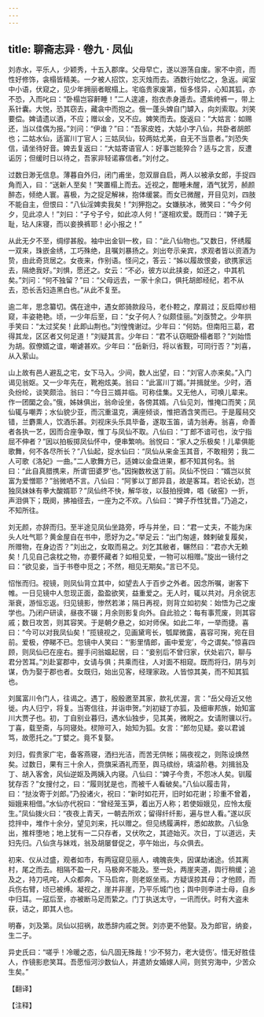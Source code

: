 ```yaml
---
---
---
```

title: 聊斋志异 · 卷九 · 凤仙
---

刘赤水，平乐人，少颖秀，十五入郡庠。父母早亡，遂以游荡自废。家不中资，而性好修饰，衾榻皆精美。一夕被人招饮，忘灭烛而去。酒数行始忆之，急返。闻室中小语，伏窥之，见少年拥丽者眠榻上。宅临贵家废第，恒多怪异，心知其狐，亦不恐，入而叱曰：“卧榻岂容鼾睡！”二人遑遽，抱衣赤身遁去。遗紫绔裤一，带上系针囊。大悦，恐其窃去，藏衾中而抱之。俄一蓬头婢自门罅入，向刘索取。刘笑要偿。婢请遗以酒，不应；赠以金，又不应。婢笑而去。旋返曰：“大姑言：如赐还，当以佳偶为报。”刘问：“伊谁？”曰：“吾家皮姓，大姑小字八仙，共卧者胡郎也；二姑水仙，适富川丁官人；三姑凤仙，较两姑尤美，自无不当意者。”刘恐失信，请坐待好音。婢去复返曰：“大姑寄语官人：好事岂能猝合？适与之言，反遭诟厉；但缓时日以待之，吾家非轻诺寡信者。”刘付之。

过数日渺无信息。薄暮自外归，闭门甫坐，忽双扉自启，两人以被承女郎，手捉四角而入，曰：“送新人至矣！”笑置榻上而去。近视之，酣睡未醒，酒气犹芳，赪颜醉态，倾绝人寰。喜极，为之捉足解袜，抱体缓裳。而女已微醒，开目见刘，四肢不能自主，但恨曰：“八仙淫婢卖我矣！”刘狎抱之。女嫌肤冰，微笑曰：“今夕何夕，见此凉人！”刘曰：“子兮子兮，如此凉人何！”遂相欢爱。既而曰：“婢子无耻，玷人床寝，而以妾换裤耶！必小报之！”

从此无夕不至，绸缪甚殷。袖中出金钏一枚，曰：“此八仙物也。”又数日，怀绣履一双来，珠嵌金绣，工巧殊绝，且嘱刘暴扬之。刘出夸示亲宾，求观者皆以资酒为贽，由此奇货居之。女夜来，作别语。怪问之，答云：“姊以履故恨妾，欲携家远去，隔绝我好。”刘惧，愿还之。女云：“不必，彼方以此挟妾，如还之，中其机矣。”刘问：“何不独留？”曰：“父母远去，一家十余口，俱托胡郎经纪，若不从去，恐长舌妇造黑白也。”从此不复至。

逾二年，思念纂切。偶在途中，遇女郎骑款段马，老仆鞚之，摩肩过；反启障纱相窥，丰姿艳艳。顷，一少年后至，曰：“女子何人？似颇佳丽。”刘亟赞之。少年拱手笑曰：“太过奖矣！此即山荆也。”刘惶愧谢过。少年曰：“何妨。但南阳三葛，君得其龙，区区者又何足道！”刘疑其言。少年曰：“君不认窃眠卧榻者耶？”刘始悟为胡。叙僚婿之谊，嘲谑甚欢。少年曰：“岳新归，将以省觐，可同行否？”刘喜，从入萦山。

山上故有邑人避乱之宅，女下马入。少间，数人出望，曰：“刘官人亦来矣。”入门谒见翁妪。又一少年先在，靴袍炫美。翁曰：“此富川丁婿。”并揖就坐。少时，酒灸纷纶，谈笑颇洽。翁曰：“今日三婿并临。可称佳集。又无他人，可唤儿辈来。作一团圞之会。”俄，姊妹俱出，翁命设坐，各傍其婿。八仙见刘，惟掩口而笑；凤仙辄与嘲弄；水仙貌少亚，而沉重温克，满座倾谈，惟把酒含笑而已。于是履舄交错，兰麝熏人，饮酒乐甚。刘视床头乐具毕备，遂取玉笛，请为翁寿。翁喜，命善者各执一艺，因而合座争取，惟丁与凤仙不取。八仙曰：“丁郎不谙可也，汝宁指屈不伸者？”因以拍板掷凤仙怀中，便串繁响。翁悦曰：“家人之乐极矣！儿辈俱能歌舞，何不各尽所长？”八仙起，捉水仙曰：“凤仙从来金玉其音，不敢相劳；我二人可歌《洛妃》一曲。”二人歌舞方已，适婢以金盘进果，都不知其何名。翁曰：“此自真腊携来，所谓‘田婆罗’也。”因掬数枚送丁前。凤仙不悦曰：“婿岂以贫富为爱憎耶？”翁微哂不言。八仙曰：“阿爹以丁郎异县，故是客耳。若论长幼，岂独凤妹妹有拳大酸婿耶？”凤仙终不快，解华妆，以鼓拍授婢，唱《破窑》一折，声泪俱下；既阕，拂袖径去，一座为之不欢。八仙曰：“婢子乔性犹昔。”乃追之，不知所往。

刘无颜，亦辞而归。至半途见凤仙坐路旁，呼与并坐，曰：“君一丈夫，不能为床头人吐气耶？黄金屋自在书中，愿好为之。”举足云：“出门匆遽，棘剌破复履矣，所赠物，在身边否？”刘出之，女取而易之。刘乞其敝者，冁然曰：“君亦大无赖矣！几见自己衾枕之物，亦要怀藏者？如相见爱，一物可以相赠。”旋出一镜付之曰：“欲见妾，当于书卷中觅之；不然，相见无期矣。”言已不见。

怊怅而归。视镜，则凤仙背立其中，如望去人于百步之外者。因念所嘱，谢客下帷。一日见镜中人忽现正面，盈盈欲笑，益重爱之。无人时，辄以共对。月余锐志渐衰，游恒忘返。归见镜影，惨然若涕；隔日再视，则背立如初矣：始悟为己之废学也。乃闭户研读，昼夜不辍；月余则影复向外。自此验之：每有事荒废，则其容戚；数日攻苦，则其容笑。于是朝夕悬之，如对师保。如此二年，一举而捷。喜曰：“今可以对我凤仙矣！”揽镜视之，见画黛弯长，瓠犀微露，喜容可掬，宛在目前。爱极，停睇不已。忽镜中人笑曰：“‘影里情郎，画中爱宠’，今之谓矣。”惊喜四顾，则凤仙已在座右。握手问翁媪起居，曰：“妾别后不曾归家，伏处岩穴，聊与君分苦耳。”刘赴宴郡中，女请与俱；共乘而往，人对面不相窥。既而将归，阴与刘谋，伪为娶于郡也者。女既归，始出见客，经理家政。人皆惊其美，而不知其狐也。

刘属富川令门人，往谒之。遇丁，殷殷邀至其家，款礼优渥，言：“岳父母近又他徙。内人归宁，将复。当寄信往，并诣申贺。”刘初疑丁亦狐，及细审邦族，始知富川大贾子也。初，丁自别业暮归，遇水仙独步，见其美，微睨之。女请附骥以行。丁喜，载至斋，与同寝处。棂隙可入，始知为狐。女言：“郎勿见疑。妾以君诚笃，故愿托之。”丁嬖之。竟不复娶。

刘归，假贵家广宅，备客燕寝，洒扫光洁，而苦无供帐；隔夜视之，则陈设焕然矣。过数日，果有三十余人，赍旗采酒礼而至，舆马缤纷，填溢阶巷。刘揖翁及丁、胡入客舍，风仙逆妪及两姨入内寝。八仙曰：“婢子今贵，不怨冰人矣。钏履犹存否？”女搜付之，曰：“履则犹是也，而被千人看破矣。”八仙以履击背，曰：“挞汝寄于刘郎。”乃投诸火，祝曰：“新时如花开，旧时如花谢；珍重不曾着，姮娥来相借。”水仙亦代祝曰：“曾经笼玉笋，着出万人称；若使姮娥见，应怜太瘦生。”凤仙拨火曰：“夜夜上青天，一朝去所欢；留得纤纤影，遍与世人看。”遂以灰捻拌中，堆作十余分，望见刘来，托以赠之。但见绣履满柈，悉如故款。八仙急出，推柈堕地；地上犹有一二只存者，又伏吹之，其迹始灭。次日，丁以道远，夫妇先归。八仙贪与妹戏，翁及胡屡督促之，亭午始出，与众俱去。

初来、仪从过盛，观者如市，有两寇窥见丽人，魂魄丧失，因谋劫诸途。侦其离村，尾之而去。相隔不盈一尺，马极奔不能及。至一处，两崖夹道，舆行稍缓；追及之，持刀吼咤，人众都奔。下马启帘，则老妪坐焉。方疑误掠其母；才他顾，而兵伤右臂，顷已被缚。凝视之，崖并非崖，乃平乐城门也；舆中则李进士母，自乡中归耳。一寇后至，亦被断马足而絷之。门丁执送太守，一讯而伏。时有大盗未获，诘之，即其人也。

明春，刘及第。凤仙以招祸，故悉辞内戚之贺。刘亦更不他娶。及为郎官，纳妾，生二子。

异史氏曰：“嗟乎！冷暖之态，仙凡固无殊哉！‘少不努力，老大徒伤’。惜无好胜佳人，作镜影悲笑耳。吾愿恒河沙数仙人，并遣娇女婚嫁人间，则贫穷海中，少苦众生矣。”

【翻译】

【注释】

